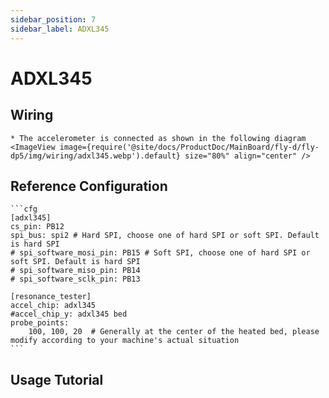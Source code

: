 ```yaml
---
sidebar_position: 7
sidebar_label: ADXL345
---
```



# ADXL345

## Wiring
    * The accelerometer is connected as shown in the following diagram
    <ImageView image={require('@site/docs/ProductDoc/MainBoard/fly-d/fly-dp5/img/wiring/adxl345.webp').default} size="80%" align="center" />

## Reference Configuration

    ```cfg
    [adxl345]
    cs_pin: PB12
    spi_bus: spi2 # Hard SPI, choose one of hard SPI or soft SPI. Default is hard SPI
    # spi_software_mosi_pin: PB15 # Soft SPI, choose one of hard SPI or soft SPI. Default is hard SPI
    # spi_software_miso_pin: PB14
    # spi_software_sclk_pin: PB13

    [resonance_tester]
    accel_chip: adxl345
    #accel_chip_y: adxl345 bed
    probe_points:
        100, 100, 20  # Generally at the center of the heated bed, please modify according to your machine's actual situation
    ```

## Usage Tutorial

<ADXL />